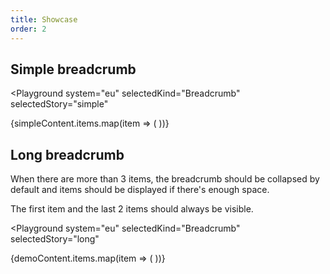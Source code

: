 ```yaml
---
title: Showcase
order: 2
---
```




## Simple breadcrumb

<Playground
  system="eu"
  selectedKind="Breadcrumb"
  selectedStory="simple"
>
  <div style={{ backgroundColor: '#004494' }}>
    <Breadcrumb label={simpleContent.label} ellipsisLabel="Click to expand">
      {simpleContent.items.map(item => (
        <BreadcrumbItem {...item} key={item.label} />
     ))}
    </Breadcrumb>
  </div>
</Playground>

## Long breadcrumb

When there are more than 3 items, the breadcrumb should be collapsed by default and items should be displayed if there's enough space.

The first item and the last 2 items should always be visible.

<Playground
  system="eu"
  selectedKind="Breadcrumb"
  selectedStory="long"
>
  <div style={{ backgroundColor: '#004494' }}>
    <Breadcrumb label={demoContent.label} ellipsisLabel="Click to expand">
      {demoContent.items.map(item => (
        <BreadcrumbItem {...item} key={item.label} />
      ))}
    </Breadcrumb>
  </div>
</Playground>
